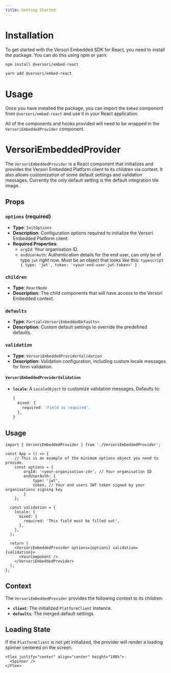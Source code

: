 ```yaml
---
title: Getting Started
---
```


# Installation

To get started with the Versori Embedded SDK for React, you need to install the package. You can do this using npm or yarn:

```bash
npm install @versori/embed-react
```
```bash
yarn add @versori/embed-react
```

# Usage

Once you have installed the package, you can import the `Embed` component from `@versori/embed-react` and use it in your React application.

All of the components and hooks provided will need to be wrapped in the `VersoriEmbeddedProvider` component.

# VersoriEmbeddedProvider

The `VersoriEmbeddedProvider` is a React component that initializes and provides the Versori Embedded Platform client to its children via context. It also allows customization of some default settings and validation messages.
Currently the only default setting is the default integration tile image.

## Props

### `options` (required)
- **Type**: `InitOptions`
- **Description**: Configuration options required to initialize the Versori Embedded Platform client.
- **Required Properties**:
    - `orgId`: Your organisation ID.
    - `endUserAuth`: Authentication details for the end user, can only be of type `jwt` right now.
                     Must be an object that looks like this:
                     ```typescript
                     {
                       type: 'jwt',
                       token: '<your-end-user-jwt-token>'
                     }
                     ```
    

### `children`
- **Type**: `ReactNode`
- **Description**: The child components that will have access to the Versori Embedded context.

### `defaults`
- **Type**: `Partial<VersoriEmbeddedDefaults>`
- **Description**: Custom default settings to override the predefined defaults.

### `validation`
- **Type**: `VersoriEmbeddedProviderValidation`
- **Description**: Validation configuration, including custom locale messages for form validation.

#### `VersoriEmbeddedProviderValidation`
- **`locale`**: A `LocaleObject` to customize validation messages. Defaults to:
  ```typescript
  {
    mixed: {
      required: 'Field is required',
    },
  }
  ```

## Usage

```tsx
import { VersoriEmbeddedProvider } from './VersoriEmbeddedProvider';

const App = () => {
    // This is an example of the minimum options object you need to provide.
    const options = {
        orgId: '<your-organisation-id>', // Your organisation ID
        endUserAuth: {
            type: 'jwt',
            token, // Your end users JWT token signed by your organisations signing key
        }
    };

  const validation = {
    locale: {
      mixed: {
        required: 'This field must be filled out',
      },
    },
  };

  return (
    <VersoriEmbeddedProvider options={options} validation={validation}>
      <YourComponent />
    </VersoriEmbeddedProvider>
  );
};
```

## Context

The `VersoriEmbeddedProvider` provides the following context to its children:

- **`client`**: The initialized `PlatformClient` instance.
- **`defaults`**: The merged default settings.

## Loading State

If the `PlatformClient` is not yet initialized, the provider will render a loading spinner centered on the screen.

```tsx
<Flex justify="center" align="center" height="100%">
  <Spinner />
</Flex>
```